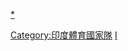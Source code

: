 {{Navbox
| name      =印度體育國家隊
| title     = {{flagicon|IND}} [[印度]][[國家隊|體育國家隊]]
| state     = {{{state|autocollapse}}}
| listclass = hlist

| group1 = 主要隊伍<br>(''世界級'')
| list1  = 
* [[File:Badminton pictogram.svg|17px]] [[印度國家羽球隊|羽球]]
* [[File:Cricket pictogram.svg|17px]] 板球
** [[印度國家板球隊|男子]]
** [[印度國家U19板球隊|男子U19]]
** [[印度國家女子板球隊|女子]]
* [[File:Field hockey pictogram.svg|17px]] 曲棍球
** [[印度國家男子曲棍球隊|男子]]
** [[印度國家女子曲棍球隊|女子]]
* 卡巴迪
** [[印度國家卡巴迪隊|男子]]
** [[印度國家女子卡巴迪隊|女子]]
* 摩托車運動 ([[A1印度隊|A1 Team]])
* [[India national rollball team|Rollball]]
* [[File:Squash pictogram.svg|17px]] 壁球
** [[印度國家男子壁球隊|男子]]
** [[印度國家女子壁球隊|女子]]
* [[File:Tennis pictogram.svg|17px]] 網球
** [[印度台維斯盃代表隊|男子]]
** [[印度聯邦盃代表隊|女子]]

| group2 = 洲際級
| list2  = 
* [[File:Basketball pictogram.svg|17px]] 籃球
** [[印度國家男子籃球隊|男子]]
** [[印度國家女子籃球隊|女子]]
* [[File:Football pictogram.svg|17px]] 足球
** [[印度國家足球隊|男子]]
** [[印度國家U23足球隊|男子U23]]
** [[印度國家U19足球隊|男子U19]]
** [[印度國家U16足球隊|男子U16]]
** [[印度國家U14足球隊|男子U14]]
** [[印度國家女子足球隊|女子]]
** [[印度國家U19女子足球隊|女子U19]]
* [[File:Volleyball pictogram.svg|17px]] 排球
** [[印度國家男子排球隊|男子]]
** [[印度國家女子排球隊|女子]]

| group3 = 次要隊伍
| list3  = 
* [[File:Baseball pictogram.svg|17px]] 棒球
** [[印度國家棒球隊|男子]]
** [[印度國家女子棒球隊|女子]]
* [[File:Beach soccer pictogram.svg|17px]] [[印度國家沙灘足球隊|沙灘足球]]
* [[File:Ice hockey pictogram.svg|17px]] 冰球
** [[印度國家冰球隊|男子]]
** [[印度國家U18男子冰球隊|男子U18]]
* [[File:Handball pictogram.svg|17px]] 手球
** [[印度國家手球隊|男子]]
** [[印度國家女子手球隊|女子]]
* [[印度國家合球隊|合球]]
* [[印度國家籃網球隊|籃網球]]
* [[File:Roller hockey pictogram.svg|17px]] 滑輪曲棍球
** [[印度國家滑輪曲棍球隊|男子]]
** [[印度國家女子滑輪曲棍球隊|女子]]
* [[File:Rugby pictogram.svg|17px]] [[印度國家聯盟式橄欖球隊|聯盟式橄欖球]]
* [[File:Rugby union pictogram.svg|17px]] 橄欖球
** [[印度國家橄欖球隊|男子]]
** [[印度國家女子橄欖球隊|女子]]
* [[File:Rugby pictogram.svg|17px]] 七人制橄欖球
** [[印度國家七人制橄欖球隊|男子]]
** [[印度國家女子七人制橄欖球隊|女子]]
* [[File:Water polo pictogram.svg|17px]] 水球
** [[印度國家男子水球隊|男子]]
** [[印度國家女子水球隊|女子]]

| group4 = 綜合運動會
| list4  = 
* [[File:Asian Games logo.svg|17px]] [[亞洲運動會印度代表團|亞洲運動會]]
* [[大英國協運動會印度代表團|大英國協運動會]]
* [[葡語系運動會印度代表團|葡語系運動會]]
* [[File:Olympic Rings.svg|17px]] [[奧林匹克運動會印度代表團|奧運]]
* [[File:Paralympic flag (2010-2019).svg|17px]] [[帕林匹克運動會印度代表團|帕運]]
}}</div></div><includeonly>[[Category:印度體育國家隊]]</includeonly>
<noinclude>
{{collapsible option}}
[[Category:體育國家隊導航模板|I]]
[[分類:印度體育國家隊|*]]
</noinclude>